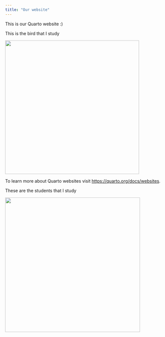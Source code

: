 ```yaml
---
title: "Our website"
---
```


This is our Quarto website :)

This is the bird that I study

![](images/Black-throated%20Blue%20Warbler-22.jpg){width="432"}

To learn more about Quarto websites visit <https://quarto.org/docs/websites>.

These are the students that I study

![](images/IMG_5452.jpg){width="435"}
